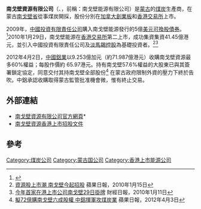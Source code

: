 '''南戈壁資源有限公司'''（{{tsx|SGQ}}、{{hkex|1878}}，前稱：南戈壁能源有限公司）是[[蒙古|蒙古]]的[[煤炭|煤炭]]生產商，在蒙古[[南戈壁省|南戈壁省]]從事煤炭開採，股份分別在[[加拿大|加拿大]][[創業板|創業板]]和[[香港交易所|香港交易所]]上市。

2009年，[[中國投資有限責任公司|中國投資有限責任公司]]購入南戈壁能源發行的5億[[美元|美元]][[可換股債券|可換股債券]]。<ref>{{Cite web |url=http://www.in-en.com/capital/html/energy_0726072669489856.html |title=中投34亿投资南戈壁能源 |access-date=2010-01-29 |archive-url=https://web.archive.org/web/20100107130420/http://in-en.com/capital/html/energy_0726072669489856.html |archive-date=2010-01-07 |dead-url=yes }}</ref>2010年1月29日，南戈壁能源在[[香港交易所|香港交易所]]第二上市，成功集資集資41.45億港元，並引入中國投資有限責任公司及[[淡馬錫控股|淡馬錫控股]]為基礎投資者。<ref>[http://hk.apple.nextmedia.com/template/apple/art_main.php?iss_id=20100115&sec_id=15307&subsec=15320&art_id=13628286 資源股上市潮 南戈壁今起招股] 蘋果日報，2010年1月15日</ref><ref>[http://www.businesstimes.com.hk/a-20100111-52198/hongkong101130 今年首家在港上市公司南戈壁29日掛牌] {{Wayback|url=http://www.businesstimes.com.hk/a-20100111-52198/hongkong101130 |date=20110208225517 }} 財經日報，2010年1月11日</ref>


2012年4月2日，[[中國鋁業|中國鋁業]]以9.253億加元（約71.987億港元）收購南戈壁資源最多60%權益；每股作價約 65.97港元。持有南戈壁57.6%權益的大股東{{tsl|en|Ivanhoe Mines|艾芬豪矿业}}已與其簽署鎖定協定，同意交付其持南戈壁全部股份<ref>[http://hk.apple.nextmedia.com/template/apple/art_main.php?iss_id=20120403&sec_id=15307&art_id=16216066 擬72億購南戈壁六成股權 中鋁揮軍攻煤炭業] 蘋果日報，2012年4月3日</ref>
在蒙古政府限制外資的壓力下終於告吹。中鋁承認收購取得蒙古監管批准機會微，惟有終止交易。
==外部連結==
*[http://www.southgobi.com/ 南戈壁資源有限公司官方網頁]*{{Wayback|url=http://www.southgobi.com/ |date=20100509044819 }}
*[http://www.hkexnews.hk/listedco/listconews/sehk/20100115/LTN20100115008_C.HTM 南戈壁資源香港上市招股文件] {{Wayback|url=http://www.hkexnews.hk/listedco/listconews/sehk/20100115/LTN20100115008_C.HTM |date=20110908004548 }}

==參考==
{{reflist}}

[[Category:煤炭公司|Category:煤炭公司]]
[[Category:蒙古国公司|Category:蒙古国公司]]
[[Category:香港上市能源公司|Category:香港上市能源公司]]